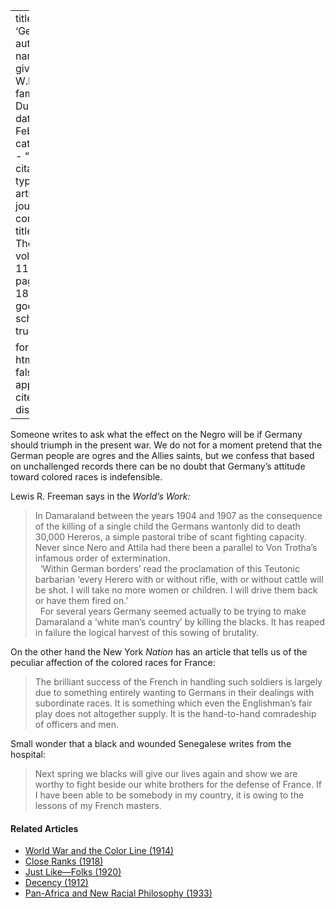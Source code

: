 
---
title: 'Germany'
author:
  - name:
      given: W.E.B.
      family: Du Bois
date: Feb. 1916
categories: 
  - ""
citation: 
  type: article-journal
  container-title: The Crisis
  volume: 11
  issue: 4
  page: 186-187
google-scholar: true

format:
  html:
    toc: false
    appendix-cite-as: display
---



Someone writes to ask what the effect on the Negro will be if Germany should triumph in the present war. We do not for a moment pretend that the German people are ogres and the Allies saints, but we confess that based on unchallenged records there can be no doubt that Germany's attitude toward colored races is indefensible.

Lewis R. Freeman says in the *World's Work:* 

> In Damaraland between the years 1904 and 1907 as the consequence of the killing of a single child the Germans wantonly did to death 30,000 Hereros, a simple pastoral tribe of scant fighting capacity. Never since Nero and Attila had there been a parallel to Von Trotha's infamous order of extermination.    
> &nbsp;
> 'Within German borders' read the proclamation of this Teutonic barbarian 'every Herero with or without rifle, with or without cattle will be shot. I will take no more women or children. I will drive them back or have them fired on.'    
> &nbsp;
> For several years Germany seemed actually to be trying to make Damaraland a 'white man's country' by killing the blacks. It has reaped in failure the logical harvest of this sowing of brutality.

On the other hand the New York *Nation* has an article that tells us of the peculiar affection of the colored races for France:

> The brilliant success of the French in handling such soldiers is largely due to something entirely wanting to Germans in their dealings with subordinate races. It is something which even the Englishman's fair play does not altogether supply. It is the hand-to-hand comradeship of officers and men.

Small wonder that a black and wounded Senegalese writes from the hospital: 

> Next spring we blacks will give our lives again and show we are worthy to fight beside our white brothers for the defense of France. If I have been able to be somebody in my country, it is owing to the lessons of my French masters.

<!-- Similar articles start here -->
<div  class="clear-wrap"></div>

#### Related Articles

* [World War and the Color Line (1914)](/Volumes/09/01/worldwar.html)
* [Close Ranks (1918)](/Volumes/16/03/close_ranks.html)
* [Just Like---Folks (1920)](/Volumes/19/05/just_like_folks.html)
* [Decency (1912)](/Volumes/04/02/decency.html)
* [Pan-Africa and New Racial Philosophy (1933)](/Volumes/40/11/panafrica_and_new_racial_philosophy.html)

<!-- Similar articles end here -->
